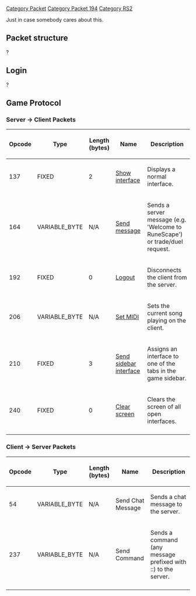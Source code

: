 [[Category Packet]]
[[Category Packet 194]]
[[Category RS2]]

Just in case somebody cares about this.

== '''Packet structure''' ==
?

== '''Login''' ==
?

== '''Game Protocol''' ==

===Server -> Client Packets===

{| border=2
|-
! Opcode
! Type
! Length (bytes)
! Name
! Description
|-
| 137
| FIXED
| 2
| [[194 Show interface|Show interface]]
| Displays a normal interface.
|-
| 164
| VARIABLE_BYTE
| N/A
| [[194 Send message|Send message]]
| Sends a server message (e.g. 'Welcome to RuneScape') or trade/duel request. 
|-
| 192
| FIXED
| 0
| [[194 Logout|Logout]]
| Disconnects the client from the server.
|-
| 206
| VARIABLE_BYTE
| N/A
| [[194 Set MIDI|Set MIDI]]
| Sets the current song playing on the client.
|-
| 210
| FIXED
| 3
| [[194 Send sidebar interface|Send sidebar interface]]
| Assigns an interface to one of the tabs in the game sidebar.
|-
| 240
| FIXED
| 0
| [[194 Clear screen|Clear screen]]
| Clears the screen of all open interfaces. 
|-
|}

===Client -> Server Packets===

{| border=2
|-
! Opcode
! Type
! Length (bytes)
! Name
! Description
|-
| 54
| VARIABLE_BYTE
| N/A
| Send Chat Message
| Sends a chat message to the server.
|-
| 237
| VARIABLE_BYTE
| N/A
| Send Command
| Sends a command (any message prefixed with ::) to the server.
|-
|}